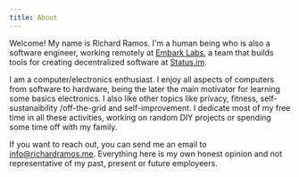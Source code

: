 ```yaml
---
title: About
---
```


Welcome! My name is Richard Ramos. I'm a human being who is also a software engineer, working remotely at [Embark Labs](https://embarklabs.io), a team that builds tools for creating decentralized software at [Status.im](https://status.im). 

I am a computer/electronics enthusiast. I enjoy all aspects of computers from software to hardware, being the later the main motivator for learning some basics electronics. I also like other topics like privacy, fitness, self-sustanaibility /off-the-grid and self-improvement. I dedicate most of my free time in all these activities, working on random DIY projects or spending some time off with my family.

If you want to reach out, you can send me an email to [info@richardramos.me](mailto:info@richardramos.me).
Everything here is my own honest opinion and not representative of my past, present or future employeers. 